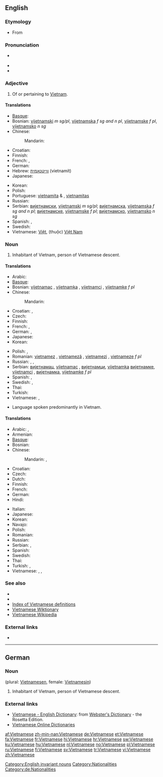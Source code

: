 {{interwiktionary|code=vi}}
==English==
{{wikipedia}}

===Etymology===
* From {{suffix|Vietnam|ese}}

===Pronunciation===
* {{a|UK}} {{IPA|/ˌviː.ət.nəˈmiːz/}}
* {{audio|en-us-Vietnamese.ogg|Audio (US)}}
* {{rhymes|iːz}}

===Adjective===
{{en-adj|-}}

# Of or pertaining to [[Vietnam]].

====Translations====
{{trans-top|of or pertaining to Vietnam}}
* [[Basque]]: {{t|eu|vietnamdar|xs=Basque}}
* Bosnian: [[vijetnamski]] ''m sg/pl'', [[vijetnamska]] ''f sg and n pl'', [[vijetnamske]] ''f pl'', [[vijetnamsko]] ''n sg''
* Chinese:
*: Mandarin: {{t-|cmn|越南|alt=越南的|tr=Yuènán de|sc=Hani}}
* Croatian: {{t|hr|vijetnamski}}
* Finnish: {{t+|fi|vietnamilainen}}
* French: {{t+|fr|vietnamien|m}}, {{t+|fr|vietnamienne|f}}
* German: {{t+|de|vietnamesisch}}
* Hebrew: [[ווייטנאמית]] (vietnamít)
* Japanese: {{t+|ja|ベトナム|alt=ベトナムの|tr=Betonamu-no}}
{{trans-mid}}
* Korean: {{t+|ko|베트남|alt=베트남의|tr=Beteunam-ui|sc=Hang}}
* Polish: {{t+|pl|wietnamski}}
* Portuguese: [[vietnamita]] {{m}} & {{f}}, [[vietnamitas]] {{p}}
* Russian: {{t+|ru|вьетнамский|tr=v'jetnámskij}}
* Serbian: [[вијетнамски]], [[vijetnamski]] ''m sg/pl''; [[вијетнамска]], [[vijetnamska]] ''f sg and n pl''; [[вијетнамске]], [[vijetnamske]] ''f pl''; [[вијетнамско]], [[vijetnamsko]] ''n sg''
* Spanish: {{t+|es|vietnamita|m|f}}, {{t-|es|vietnamitas|p}}
* Swedish: {{t+|sv|vietnamesisk}}
* Vietnamese: [[Việt]], (thuộc) [[Việt Nam]]
{{trans-bottom}}

===Noun===
{{en-noun|Vietnamese}}

# Inhabitant of Vietnam, person of Vietnamese descent.

====Translations====
{{trans-top|Vietnamese person}}
* Arabic: {{t|ar|فيتنامي|tr=fitnaamiy}}
* [[Basque]]: {{t|eu|vietnamdar|xs=Basque}}
* Bosnian: [[vijetnamac]] {{m}}, [[vijetnamka]] {{f}}, [[vijetnamci]] {{p}}, [[vijetnamke]] ''f pl''
* Chinese:
*: Mandarin: {{t-|cmn|越南人|tr=Yuènánrén|sc=Hani}}
* Croatian: {{t|hr|Vijetnamac|m}}, {{t|hr|Vijetnamka|f}}
* Czech: {{t-|cs|Vietnamec|m}}
* Finnish: {{t+|fi|vietnamilainen}}
* French: {{t+|fr|Vietnamien|m}}, {{t+|fr|Vietnamienne|f}}
* German: {{t+|de|Vietnamese|m}}, {{t+|de|Vietnamesin|f}}
* Japanese: {{t-|ja|ベトナム人|tr=Betonamu-jin}}
* Korean: {{t|ko|베트남 사람|tr=Beteunam saram|sc=Kore}}
{{trans-mid}}
* Polish: {{t+|pl|Wietnamczyk|m}}, {{t+|pl|Wietnamka|f}}
* Romanian: [[vietnamez]] {{m}}, [[vietnameză]] {{f}}, [[vietnamezi]] {{p}}, [[vietnameze]] ''f pl''
* Russian: {{t+|ru|вьетнамец|m|tr=v'jetnámec}},  {{t+|ru|вьетнамка|f|p|tr=v'jetnámka}},  {{t|ru|вьетнамцы|p|tr=v'jetnámcy}}
* Serbian: [[вијетнамац]], [[vijetnamac]] {{m}}, [[вијетнамци]], [[vijetnamka]] {{f}} [[вијетнамке]], [[vijetnamci]] {{p}}, [[вијетнамка]], [[vijetnamke]] ''f pl''
* Spanish: {{t+|es|vietnamita|m|f}}, {{t-|es|vietnamitas|p}}
* Swedish: {{t+|sv|vietnames|m}}, {{t+|sv|vietnamesiska|f}}
* Thai: {{t|th|คนเวียดนาม|tr=kon wîat-naam}}
* Turkish: {{t+|tr|Vietnamlı}}
* Vietnamese: {{t|vi|người Việt|xs=Vietnamese}}, {{t|vi|người Việt Nam}}
{{trans-bottom}}

{{en-proper noun}}

* Language spoken predominantly in Vietnam.

====Translations====
{{trans-top|language}}
* Arabic: {{t|ar|الفيتنامية|f|tr=al-fitnamíyya}},  {{t|ar|فيتنامي|m|tr=fitnaamiy}}
* Armenian: {{t-|hy|վիետնամերեն|tr=vietnameren}}
* [[Basque]]: {{t|eu|vietnamera|xs=Basque}}
* Bosnian: {{t-|bs|vijetnamski|m}}
* Chinese:
*: Mandarin: {{t-|cmn|越南語|sc=Hani}}, {{t-|cmn|越南语|tr=Yuènányǔ|sc=Hani}}
* Croatian: {{t|hr|vijetnamski}}
* Czech: {{t-|cs|vietnamština|f}}
* Dutch: {{t+|nl|Vietnamees}}
* Finnish: {{t+|fi|vietnam}}
* French: {{t+|fr|vietnamien|m}}
* German: {{t+|de|Vietnamesisch|n}}
* Hindi: {{t|hi|वियतनामी|f|tr=viyatnāmī|sc=Deva}}
{{trans-mid}}
* Italian: {{t+|it|vietnamita|m}}
* Japanese: {{t+|ja|ベトナム語|tr=Betonamu-go}}
* Korean: {{t+|ko|베트남어|tr=Beteunam-eo|sc=Hang}}
* Navajo: {{tø|nv|Biʼednam bizaad}}
* Polish: {{t+|pl|wietnamski|m}}
* Romanian: {{t+|ro|vietnameză|f}}
* Russian: {{t+|ru|вьетнамский|tr=v'jetnámskij}}
* Serbian: {{t-|sr|вијетнамски|sc=Cyrl}}, {{t-|sr|vijetnamski|m}}
* Spanish: {{t+|es|vietnamita|m}}
* Swedish: {{t|sv|vietnamesiska}}
* Thai: {{t+|th|ภาษาเวียดนาม|tr=paa-săa wîat-naam}}
* Turkish: {{t+|tr|Vietnamca}},  {{t|tr|Vietnam dili}}
* Vietnamese: {{t+|vi|tiếng Việt|xs=Vietnamese}},  {{t|vi|tiếng Việt Nam|xs=Vietnamese}},  {{t|vi|Việt ngữ|xs=Vietnamese}}
{{trans-bottom}}

===See also===
* {{langcat}}
* {{langlist}}
* [[Index:Vietnamese|Index of Vietnamese definitions]]
* [[:vi:Trang Chính|Vietnamese Wiktionary]]
* [[:vi:w:Trang Chính|Vietnamese Wikipedia]]

===External links===
* {{ISO 639|link=Ethnologue|1code=vi|code=vie}}

[[Category:English invariant nouns]]

----

==German==

===Noun===
{{infl|de|noun|g=m}} (plural: [[Vietnamesen]], female: [[Vietnamesin]])

# Inhabitant of Vietnam, person of Vietnamese descent.

===External links===
* [http://www.websters-online-dictionary.org/definition/Vietnamese-english/ Vietnamese - English Dictionary]: from [http://www.websters-online-dictionary.org/ Webster's Dictionary] - the Rosetta Edition.
* [http://vdict.com Vietnamese Online Dictionaries]

[[Category:Nationalities]]
[[Category:de:Nationalities]]

[[af:Vietnamese]]
[[zh-min-nan:Vietnamese]]
[[de:Vietnamese]]
[[et:Vietnamese]]
[[fa:Vietnamese]]
[[fr:Vietnamese]]
[[hi:Vietnamese]]
[[hr:Vietnamese]]
[[sw:Vietnamese]]
[[ku:Vietnamese]]
[[hu:Vietnamese]]
[[nl:Vietnamese]]
[[no:Vietnamese]]
[[pl:Vietnamese]]
[[ru:Vietnamese]]
[[fi:Vietnamese]]
[[sv:Vietnamese]]
[[tr:Vietnamese]]
[[vi:Vietnamese]]
[[zh:Vietnamese]]